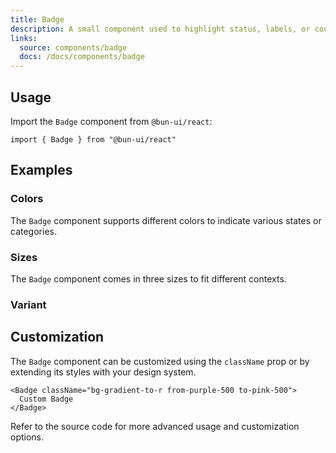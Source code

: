 ```yaml
---
title: Badge
description: A small component used to highlight status, labels, or counts.
links:
  source: components/badge
  docs: /docs/components/badge
---
```


<ComponentPreview name="badge-basic" />

## Usage

Import the `Badge` component from `@bun-ui/react`:

```tsx
import { Badge } from "@bun-ui/react"
```

## Examples

### Colors

The `Badge` component supports different colors to indicate various states or categories.

<ComponentPreview name="badge-colors" />

### Sizes

The `Badge` component comes in three sizes to fit different contexts.

<ComponentPreview name="badge-sizes" />

### Variant

<ComponentPreview name="badge-variants" />

## Customization

The `Badge` component can be customized using the `className` prop or by extending its styles with your design system.

```tsx
<Badge className="bg-gradient-to-r from-purple-500 to-pink-500">
  Custom Badge
</Badge>
```

Refer to the source code for more advanced usage and customization options.
